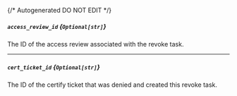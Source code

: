 {/* Autogenerated DO NOT EDIT  */}
##### `access_review_id` *{`Optional[str]`}*
The ID of the access review associated with the revoke task.

---
##### `cert_ticket_id` *{`Optional[str]`}*
The ID of the certify ticket that was denied and created this revoke task.

